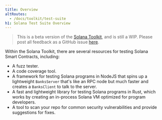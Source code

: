 ```yaml
---
title: Overview
altRoutes:
  - /docs/toolkit/test-suite
h1: Solana Test Suite Overview
---
```


> This is a beta version of the [Solana Toolkit](/docs/toolkit/), and is
> still a WIP. Please post all feedback as a GitHub issue
> [here](https://github.com/solana-foundation/developer-content/issues/new?title=%5Btoolkit%5D%20).

Within the Solana Toolkit, there are several resources for testing Solana Smart
Contracts, including:

- A fuzz tester.
- A code coverage tool.
- A framework for testing Solana programs in NodeJS that spins up a lightweight
  `BanksServer` that's like an RPC node but much faster and creates a
  `BanksClient` to talk to the server.
- A fast and lightweight library for testing Solana programs in Rust, which
  works by creating an in-process Solana VM optimized for program developers.
- A tool to scan your repo for common security vulnerabilities and provide
  suggestions for fixes.
